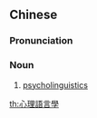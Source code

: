 {{also|心理语言学}}
==Chinese==
{{zh-forms|s=心理语言学|type=23}}

===Pronunciation===
{{zh-pron
|m=xīnlǐ yǔyánxué
|c=sam1 lei5 jyu5 jin4 hok6
|cat=n
}}

===Noun===
{{zh-noun}}

# {{label|zh|linguistics}} [[psycholinguistics]]

[[th:心理語言學]]